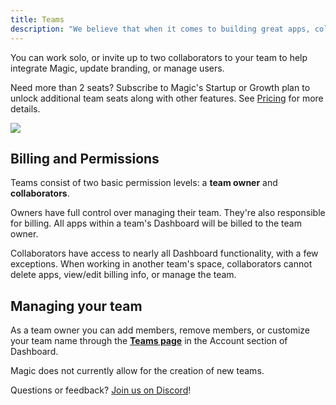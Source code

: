 ```yaml
---
title: Teams
description: "We believe that when it comes to building great apps, collaboration is key. That's why every Magic developer is given a personal team by default."
---
```


You can work solo, or invite up to two collaborators to your team to help integrate Magic, update branding, or manage users.

Need more than 2 seats? Subscribe to Magic's Startup or Growth plan to unlock additional team seats along with other features. See [Pricing](https://magic.link/pricing#features) for more details.

<Frame>
  <img src="/images/Magic-Teams.webp"/>
</Frame>

## Billing and Permissions

Teams consist of two basic permission levels: a **team owner** and **collaborators**.

Owners have full control over managing their team. They're also responsible for billing. All apps within a team's Dashboard will be billed to the team owner.

Collaborators have access to nearly all Dashboard functionality, with a few exceptions. When working in another team's space, collaborators cannot delete apps, view/edit billing info, or manage the team.

## Managing your team

As a team owner you can add members, remove members, or customize your team name through the [**Teams page**](https://dashboard.magic.link/account/team) in the Account section of Dashboard.

Magic does not currently allow for the creation of new teams.

Questions or feedback? [Join us on Discord](https://discord.gg/zuJwVbB7kX)!

